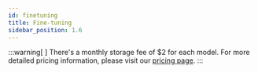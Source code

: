 ```yaml
---
id: finetuning
title: Fine-tuning
sidebar_position: 1.6
---
```

:::warning[ ]
There's a monthly storage fee of $2 for each model. For more detailed pricing information, please visit our [pricing page](https://mistral.ai/technology/#pricing). 
:::


<IntroBasics />
<PrepareDataset />
<EndToEndExamples />

